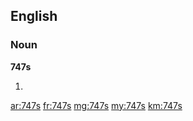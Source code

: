 ==English==

===Noun===
'''747s'''

# {{plural of|[[747]]}}

[[ar:747s]]
[[fr:747s]]
[[mg:747s]]
[[my:747s]]
[[km:747s]]
